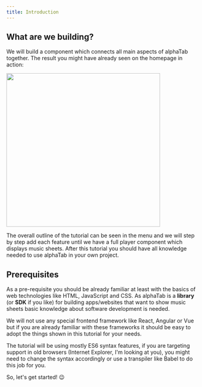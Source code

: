 ```yaml
---
title: Introduction
---
```


## What are we building?
We will build a component which connects all main aspects of alphaTab together. 
The result you might have already seen on the homepage in action:

<img src="/img/tutorial-web/result.png" height="400" />

The overall outline of the tutorial can be seen in the menu and we will step by step
add each feature until we have a full player component which displays music sheets.
After this tutorial you should have all knowledge needed to use alphaTab in your own 
project. 

## Prerequisites

As a pre-requisite you should be already familiar at least with the basics of web technologies like 
HTML, JavaScript and CSS. As alphaTab is a **library** (or **SDK** if you like) for building apps/websites that
want to show music sheets basic knowledge about software development is needed. 

We will not use any special frontend framework like React, Angular or Vue but if you are already familiar with these
frameworks it should be easy to adopt the things shown in this tutorial for your needs. 

The tutorial will be using mostly ES6 syntax features, if you are targeting support in old browsers 
(Internet Explorer, I'm looking at you), you might need to change the syntax accordingly or use a transpiler like Babel to do this job for you.

So, let's get started! :wink: